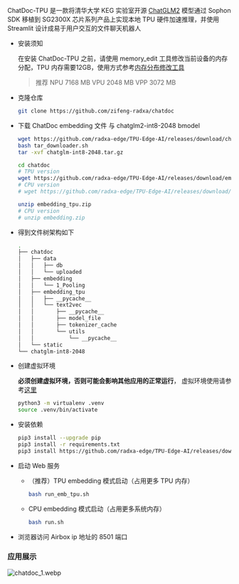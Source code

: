 ChatDoc-TPU 是一款将清华大学 KEG 实验室开源 [ChatGLM2](https://github.com/THUDM/ChatGLM2-6B) 模型通过 Sophon SDK 移植到 SG2300X 芯片系列产品上实现本地 TPU 硬件加速推理，并使用 Streamlit 设计成易于用户交互的文件聊天机器人

- 安装须知

  在安装 ChatDoc-TPU 之前，请使用 memory_edit 工具修改当前设备的内存分配，TPU 内存需要12GB，使用方式参考[内存分布修改工具](memory_allocate)

  > 推荐 NPU 7168 MB VPU 2048 MB VPP 3072 MB

- 克隆仓库

  ```bash
  git clone https://github.com/zifeng-radxa/chatdoc
  ```

- 下载 ChatDoc embedding 文件 与 chatglm2-int8-2048 bmodel

  ```bash
  wget https://github.com/radxa-edge/TPU-Edge-AI/releases/download/chatglm-int8-2048/tar_downloader.sh
  bash tar_downloader.sh
  tar -xvf chatglm-int8-2048.tar.gz
  ```

  ```bash
  cd chatdoc
  # TPU version
  wget https://github.com/radxa-edge/TPU-Edge-AI/releases/download/embedding/embedding_tpu.zip
  # CPU version
  # wget https://github.com/radxa-edge/TPU-Edge-AI/releases/download/embedding/embedding.zip

  unzip embedding_tpu.zip
  # CPU version
  # unzip embedding.zip
  ```

- 得到文件树架构如下

  ```bash
  .
  ├── chatdoc
  │   ├── data
  │   │   ├── db
  │   │   └── uploaded
  │   ├── embedding
  │   │   └── 1_Pooling
  │   ├── embedding_tpu
  │   │   ├── __pycache__
  │   │   └── text2vec
  │   │       ├── __pycache__
  │   │       ├── model_file
  │   │       ├── tokenizer_cache
  │   │       └── utils
  │   │           └── __pycache__
  │   └── static
  └── chatglm-int8-2048
  ```

- 创建虚拟环境

  **必须创建虚拟环境，否则可能会影响其他应用的正常运行**， 虚拟环境使用请参考[这里](../app-development/virtualenv_usage)

  ```bash
  python3 -m virtualenv .venv
  source .venv/bin/activate
  ```

- 安装依赖

  ```bash
  pip3 install --upgrade pip
  pip3 install -r requirements.txt
  pip3 install https://github.com/radxa-edge/TPU-Edge-AI/releases/download/v0.1.0/tpu_perf-1.2.31-py3-none-manylinux2014_aarch64.whl
  ```

- 启动 Web 服务

  - （推荐）TPU embedding 模式启动（占用更多 TPU 内存）

    ```bash
    bash run_emb_tpu.sh
    ```

  - CPU embedding 模式启动（占用更多系统内存）
    ```bash
    bash run.sh
    ```

- 浏览器访问 Airbox ip 地址的 8501 端口

### 应用展示
![chatdoc_1.webp](/img/general-tutorial/tpu_ai/chatdoc_1.webp)